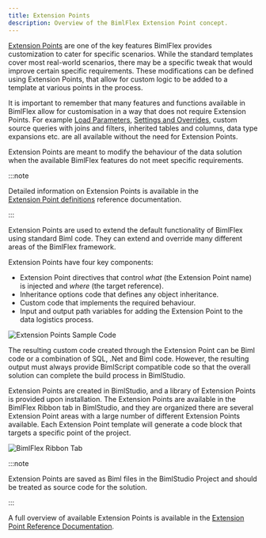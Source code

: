 ---
title: Extension Points
description: Overview of the BimlFlex Extension Point concept.
---
<head>
  <meta name="varigenceProduct" content="BimlFlex"></meta>
  <meta name="varigenceArticleType" content="Reference"></meta>
</head>

[Extension Points](./extension-points) are one of the key features BimlFlex provides customization to cater for specific scenarios. While the standard templates cover most real-world scenarios, there may be a specific tweak that would improve certain specific requirements. These modifications can be defined using Extension Points, that allow for custom logic to be added to a template at various points in the process.

It is important to remember that many features and functions available in BimlFlex allow for customisation in a way that does not require Extension Points. For example [Load Parameters](./load-parameters), [Settings and Overrides](../reference-documentation/reference-documentation-settings-index), custom source queries with joins and filters, inherited tables and columns, data type expansions etc. are all available without the need for Extension Points.

Extension Points are meant to modify the behaviour of the data solution when the available BimlFlex features do not meet specific requirements.



:::note

Detailed information on Extension Points is available in the [Extension Point definitions](../reference-documentation/reference-documentation-extensionpoints-index) reference documentation.

:::


Extension Points are used to extend the default functionality of BimlFlex using standard Biml code. They can extend and override many different areas of the BimlFlex framework.

Extension Points have four key components:

* Extension Point directives that control _what_ (the Extension Point name) is injected and _where_ (the target reference).
* Inheritance options code that defines any object inheritance.
* Custom code that implements the required behaviour.
* Input and output path variables for adding the Extension Point to the data logistics process.

![Extension Points Sample Code](/img/bimlflex/bimlflex-ss-v5-extension-points-sample-code.png "Extension Points Sample Code")

The resulting custom code created through the Extension Point can be Biml code or a combination of SQL, .Net and Biml code. However, the resulting output must always provide BimlScript compatible code so that the overall solution can complete the build process in BimlStudio.

Extension Points are created in BimlStudio, and a library of Extension Points is provided upon installation. The Extension Points are available in the BimlFlex Ribbon tab in BimlStudio, and they are organized there are several Extension Point areas with a large number of different Extension Points available. Each Extension Point template will generate a code block that targets a specific point of the project.

![BimlFlex Ribbon Tab](/img/bimlflex/bimlflex-ss-v5-bimlflex-ui-tab.png "BimlFlex Ribbon Tab")



:::note

Extension Points are saved as Biml files in the BimlStudio Project and should be treated as source code for the solution.

:::


A full overview of available Extension Points is available in the [Extension Point Reference Documentation](../reference-documentation/reference-documentation-extensionpoints-index).
